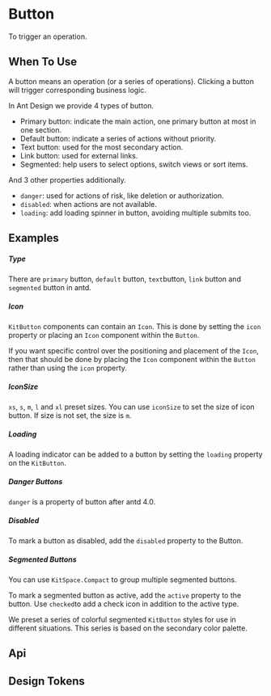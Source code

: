 
<Meta of={KitButtonStories} />

# Button

To trigger an operation.

## When To Use

A button means an operation (or a series of operations). Clicking a button will trigger corresponding business logic.

In Ant Design we provide 4 types of button.

-   Primary button: indicate the main action, one primary button at most in one section.
-   Default button: indicate a series of actions without priority.
-   Text button: used for the most secondary action.
-   Link button: used for external links.
-   Segmented: help users to select options, switch views or sort items.

And 3 other properties additionally.

-   `danger`: used for actions of risk, like deletion or authorization.
-   `disabled`: when actions are not available.
-   `loading`: add loading spinner in button, avoiding multiple submits too.

## Examples

##### Type

There are `primary` button, `default` button, `text`button, `link` button and `segmented` button in antd.

<CustomCanvas content={Examples.Type} source={Sources.Type} id="button-type" />

##### Icon

`KitButton` components can contain an `Icon`. This is done by setting the `icon` property or placing an `Icon` component within the `Button`.

If you want specific control over the positioning and placement of the `Icon`, then that should be done by placing the `Icon` component within the `Button` rather than using the `icon` property.

<CustomCanvas content={Examples.Icon} source={Sources.Icon} id="button-icon" />

##### IconSize

`xs`, `s`, `m`, `l` and `xl` preset sizes.
You can use `iconSize` to set the size of icon button. If size is not set, the size is `m`.

<CustomCanvas content={Examples.IconSize} source={Sources.IconSize} id="button-size" />

##### Loading

A loading indicator can be added to a button by setting the `loading` property on the `KitButton`.

<CustomCanvas content={Examples.Loading} source={Sources.Loading} id="button-loading" />

##### Danger Buttons

`danger` is a property of button after antd 4.0.

<CustomCanvas content={Examples.Danger} source={Sources.Danger} id="button-danger" />

##### Disabled

To mark a button as disabled, add the `disabled` property to the Button.

<CustomCanvas content={Examples.Disabled} source={Sources.Disabled} id="button-disabled" />

##### Segmented Buttons

You can use `KitSpace.Compact` to group multiple segmented buttons.

<CustomCanvas content={Examples.Compact} source={Sources.Compact} id="button-compact" />

To mark a segmented button as active, add the `active` property to the button.
Use `checked`to add a check icon in addition to the active type.

<CustomCanvas content={Examples.SegmentedActive} source={Sources.SegmentedActive} id="button-active" />

We preset a series of colorful segmented `KitButton` styles for use in different situations.
This series is based on the secondary color palette.

<CustomCanvas content={Examples.Colors} source={Sources.Colors} id="button-segmented-colors" />

## Api

<Canvas of={KitButtonStories.Api} />

<Controls of={KitButtonStories.Api} />

## Design Tokens

<DesignTokens path="components.Button" tokens={fields?.components?.Button} />
